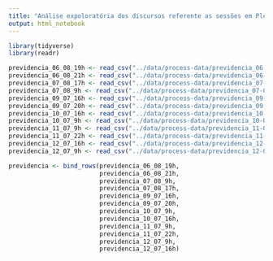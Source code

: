 ```yaml
---
title: "Análise expoloratória dos discursos referente as sessões em Plenário da PEC 06/2019"
output: html_notebook
---
```


```r
library(tidyverse)
library(readr)
```

```r
previdencia_06_08_19h <- read_csv("../data/process-data/previdencia_06-08-19h.csv")
previdencia_06_08_21h <- read_csv("../data/process-data/previdencia_06-08-21h.csv")
previdencia_07_08_17h <- read_csv("../data/process-data/previdencia_07-08-17h.csv")
previdencia_07_08_9h <- read_csv("../data/process-data/previdencia_07-08-9h.csv")
previdencia_09_07_16h <- read_csv("../data/process-data/previdencia_09-07-16h.csv")
previdencia_09_07_20h <- read_csv("../data/process-data/previdencia_09-07-20h.csv")
previdencia_10_07_16h <- read_csv("../data/process-data/previdencia_10-07-16h.csv")
previdencia_10_07_9h <- read_csv("../data/process-data/previdencia_10-07-9h.csv")
previdencia_11_07_9h <- read_csv("../data/process-data/previdencia_11-07-9h.csv")
previdencia_11_07_22h <- read_csv("../data/process-data/previdencia_11-07-22h.csv")
previdencia_12_07_16h <- read_csv("../data/process-data/previdencia_12-07-16h.csv")
previdencia_12_07_9h <- read_csv("../data/process-data/previdencia_12-07-9h.csv")

previdencia <- bind_rows(previdencia_06_08_19h,
                         previdencia_06_08_21h,
                         previdencia_07_08_9h,
                         previdencia_07_08_17h,
                         previdencia_09_07_16h,
                         previdencia_09_07_20h,
                         previdencia_10_07_9h,
                         previdencia_10_07_16h,
                         previdencia_11_07_9h,
                         previdencia_11_07_22h,
                         previdencia_12_07_9h,
                         previdencia_12_07_16h)

```

```r

```

```r

```

```r

```

```r

```

```r

```

```r

```